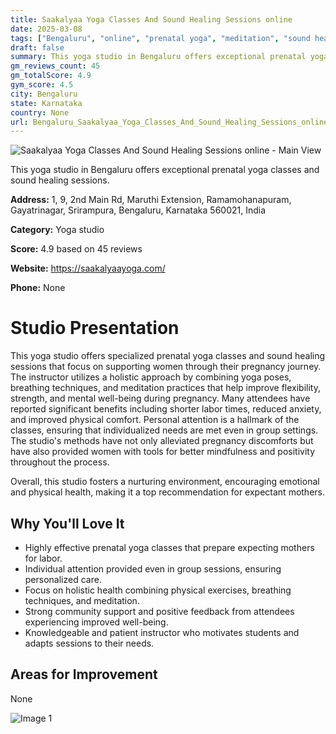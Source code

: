 ```yaml
---
title: Saakalyaa Yoga Classes And Sound Healing Sessions online
date: 2025-03-08
tags: ["Bengaluru", "online", "prenatal yoga", "meditation", "sound healing", "supportive atmosphere", "holistic approach", "Bengaluru"]  
draft: false
summary: This yoga studio in Bengaluru offers exceptional prenatal yoga classes and sound healing sessions.
gm_reviews_count: 45
gm_totalScore: 4.9
gym_score: 4.5
city: Bengaluru
state: Karnataka
country: None
url: Bengaluru_Saakalyaa_Yoga_Classes_And_Sound_Healing_Sessions_online
---
```


<div className="aspect-[16/9] relative my-8">
  <img 
    src="https://lh5.googleusercontent.com/p/AF1QipMqOtjw6vxZUJ4TY_O-N7TVBq08wP-yv3rd7gnR=w1920-h1080-k-no"
    alt="Saakalyaa Yoga Classes And Sound Healing Sessions online - Main View"
    className="object-cover absolute inset-0 w-full h-full rounded-lg"
  />
</div>

This yoga studio in Bengaluru offers exceptional prenatal yoga classes and sound healing sessions.

**Address:** 1, 9, 2nd Main Rd, Maruthi Extension, Ramamohanapuram, Gayatrinagar, Srirampura, Bengaluru, Karnataka 560021, India

**Category:** Yoga studio

**Score:** 4.9 based on 45 reviews

**Website:** https://saakalyaayoga.com/

**Phone:** None

# Studio Presentation

This yoga studio offers specialized prenatal yoga classes and sound healing sessions that focus on supporting women through their pregnancy journey. The instructor utilizes a holistic approach by combining yoga poses, breathing techniques, and meditation practices that help improve flexibility, strength, and mental well-being during pregnancy. Many attendees have reported significant benefits including shorter labor times, reduced anxiety, and improved physical comfort. Personal attention is a hallmark of the classes, ensuring that individualized needs are met even in group settings. The studio's methods have not only alleviated pregnancy discomforts but have also provided women with tools for better mindfulness and positivity throughout the process.

Overall, this studio fosters a nurturing environment, encouraging emotional and physical health, making it a top recommendation for expectant mothers.

## Why You'll Love It

- Highly effective prenatal yoga classes that prepare expecting mothers for labor.
- Individual attention provided even in group sessions, ensuring personalized care.
- Focus on holistic health combining physical exercises, breathing techniques, and meditation.
- Strong community support and positive feedback from attendees experiencing improved well-being.
- Knowledgeable and patient instructor who motivates students and adapts sessions to their needs.

## Areas for Improvement

None

<div className="grid grid-cols-1 xl:grid-cols-2 gap-4 my-8">
<div className="aspect-[4/3] relative"><img src="https://streetviewpixels-pa.googleapis.com/v1/thumbnail?panoid=mCDBSln0809gltNTm_U9og&cb_client=maps_sv.tactile.gps&w=203&h=100&yaw=88.71996&pitch=0&thumbfov=100" alt="Image 1" className="object-cover absolute inset-0 w-full h-full rounded-lg" /></div>
</div>